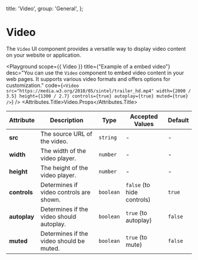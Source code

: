 
  title: 'Video',
  group: 'General',
};

# Video

The `Video` UI component provides a versatile way to display video content on your website or application.

<Playground
  scope={{ Video }}
  title={"Example of a embed video"}
  desc="You can use the `Video` component to embed video content in your web pages. It supports various video formats and offers options for customization."
  code={`
<Video
  src="https://media.w3.org/2010/05/sintel/trailer_hd.mp4"
  width={2000 / 3.5}
  height={1300 / 2.7}
  controls={true}
  autoplay={true}
  muted={true}
/>
`}
/>
<Attributes edit="/app/components/video.mdx">
  <Attributes.Title>Video.Props</Attributes.Title>

| Attribute    | Description                              | Type      | Accepted Values            | Default |
| ------------ | ---------------------------------------- | --------- | -------------------------- | ------- |
| **src**      | The source URL of the video.             | `string`  | -                          | -       |
| **width**    | The width of the video player.           | `number`  | -                          | -       |
| **height**   | The height of the video player.          | `number`  | -                          | -       |
| **controls** | Determines if video controls are shown.  | `boolean` | `false` (to hide controls) | `true`  |
| **autoplay** | Determines if the video should autoplay. | `boolean` | `true` (to autoplay)       | `false` |
| **muted**    | Determines if the video should be muted. | `boolean` | `true` (to mute)           | `false` |

</Attributes>
